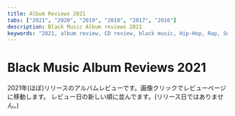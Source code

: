 ```yaml
---
title: Album Reviews 2021
tabs: ["2021", "2020", "2019", "2018", "2017", "2016"]
description: Black Music Album reviews 2021
keywords: "2021, album review, CD review, black music, Hip-Hop, Rap, Soul, R&B"
---
```



# Black Music Album Reviews 2021

<PageDescription>

2021年(ほぼ)リリースのアルバムレビューです。画像クリックでレビューページに移動します。
レビュー日の新しい順に並んでます。(リリース日ではありません。)

</PageDescription>

<Row>
  <Column colMd={2} colLg={3} noGutterMdLeft>
    <Review1 />
  </Column>
  <Column colMd={2} colLg={3} noGutterMdLeft>
    <Review2 />
  </Column>
  <Column colMd={2} colLg={3} noGutterMdLeft>
    <Review3 />
  </Column>
  <Column colMd={2} colLg={3} noGutterMdLeft>
    <Review4 />
  </Column>
</Row>

<Row>
  <Column colMd={2} colLg={3} noGutterMdLeft>
    <Review5 />
  </Column>
  <Column colMd={2} colLg={3} noGutterMdLeft>
    <Review6 />
  </Column>
  <Column colMd={2} colLg={3} noGutterMdLeft>
    <Review7 />
  </Column>
  <Column colMd={2} colLg={3} noGutterMdLeft>
    <Review8 />
  </Column>
</Row>

<Row>
  <Column colMd={2} colLg={3} noGutterMdLeft>
    <Review9 />
  </Column>
  <Column colMd={2} colLg={3} noGutterMdLeft>
    <Review10 />
  </Column>
  <Column colMd={2} colLg={3} noGutterMdLeft>
    <Review11 />
  </Column>
  <Column colMd={2} colLg={3} noGutterMdLeft>
    <Review12 />
  </Column>
</Row>

<Row>
  <Column colMd={2} colLg={3} noGutterMdLeft>
    <Review13 />
  </Column>
  <Column colMd={2} colLg={3} noGutterMdLeft>
    <Review14 />
  </Column>
  <Column colMd={2} colLg={3} noGutterMdLeft>
    <Review15 />
  </Column>
  <Column colMd={2} colLg={3} noGutterMdLeft>
    <Review16 />
  </Column>
</Row>

<Row>
  <Column colMd={2} colLg={3} noGutterMdLeft>
    <Review17 />
  </Column>
  <Column colMd={2} colLg={3} noGutterMdLeft>
    <Review18 />
  </Column>
  <Column colMd={2} colLg={3} noGutterMdLeft>
    <Review19 />
  </Column>
  <Column colMd={2} colLg={3} noGutterMdLeft>
    <Review20 />
  </Column>  
</Row>

<Row>
  <Column colMd={2} colLg={3} noGutterMdLeft>
    <Review21 />
  </Column>
  <Column colMd={2} colLg={3} noGutterMdLeft>
    <Review22 />
  </Column>
  <Column colMd={2} colLg={3} noGutterMdLeft>
    <Review23 />
  </Column>
  <Column colMd={2} colLg={3} noGutterMdLeft>
    <Review24 />
  </Column>
</Row>

<Row>
  <Column colMd={2} colLg={3} noGutterMdLeft>
    <Review25 />
  </Column>
  <Column colMd={2} colLg={3} noGutterMdLeft>
    <Review26 />
  </Column>
    <Column colMd={2} colLg={3} noGutterMdLeft>
  <Review27 />
  </Column>
  <Column colMd={2} colLg={3} noGutterMdLeft>
    <Review28 />
  </Column>
</Row>

<Row>
  <Column colMd={2} colLg={3} noGutterMdLeft>
    <Review29 />
  </Column>
  <Column colMd={2} colLg={3} noGutterMdLeft>
    <Review30 />
  </Column>
  <Column colMd={2} colLg={3} noGutterMdLeft>
    <Review31 />
  </Column>
  <Column colMd={2} colLg={3} noGutterMdLeft>
    <Review32 />
  </Column>
</Row>

<Row>
  <Column colMd={2} colLg={3} noGutterMdLeft>
    <Review33 />
  </Column>
  <Column colMd={2} colLg={3} noGutterMdLeft>
    <Review34 />
  </Column>
  <Column colMd={2} colLg={3} noGutterMdLeft>
    <Review35 />
  </Column>
  <Column colMd={2} colLg={3} noGutterMdLeft>
    <Review36 />
  </Column>
</Row>

<Row>
  <Column colMd={2} colLg={3} noGutterMdLeft>
    <Review37 />
  </Column>
  <Column colMd={2} colLg={3} noGutterMdLeft>
    <Review38 />
  </Column>
  <Column colMd={2} colLg={3} noGutterMdLeft>
    <Review39 />
  </Column>
  <Column colMd={2} colLg={3} noGutterMdLeft>
    <Review40 />
  </Column>
</Row>

<Row>
  <Column colMd={2} colLg={3} noGutterMdLeft>
    <Review41 />
  </Column>
</Row>
